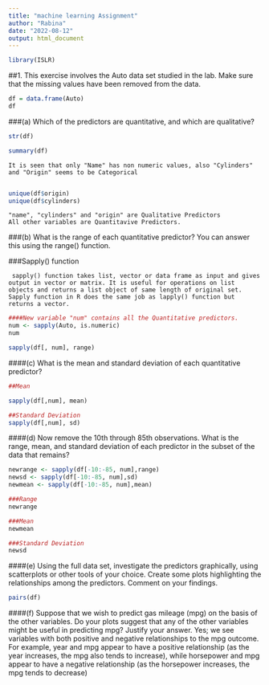 ---
title: "machine learning Assignment"
author: "Rabina"
date: "2022-08-12"
output: html_document
---
```{r}
library(ISLR)
```


##1. This exercise involves the Auto data set studied in the lab. Make sure that the missing values have been removed from the data.

```{r}
df = data.frame(Auto)
df
```

###(a) Which of the predictors are quantitative, and which are qualitative?
    
```{r}
str(df)
```

```{r}
summary(df)
```
    
    It is seen that only "Name" has non numeric values, also "Cylinders" and "Origin" seems to be Categorical
       
```{r}
unique(df$origin)
unique(df$cylinders)
```
 
    "name", "cylinders" and "origin" are Qualitative Predictors 
    All other variables are Quantitavive Predictors.



###(b) What is the range of each quantitative predictor? You can answer this using the range() function. 

###Sapply() function

     sapply() function takes list, vector or data frame as input and gives output in vector or matrix. It is useful for operations on list objects and returns a list object of same length of original set. Sapply function in R does the same job as lapply() function but returns a vector.

```{r}
####New variable "num" contains all the Quantitative predictors.
num <- sapply(Auto, is.numeric)
num
```

```{r}
sapply(df[, num], range)
```

####(c) What is the mean and standard deviation of each quantitative predictor? 

```{r}
##Mean

sapply(df[,num], mean)
```
```{r}
##Standard Deviation
sapply(df[,num], sd)
```

####(d)	 Now remove the 10th through 85th observations. What is the range, mean, and standard deviation of each predictor in the subset of the data that remains? 

```{r}
newrange <- sapply(df[-10:-85, num],range)
newsd <- sapply(df[-10:-85, num],sd)
newmean <- sapply(df[-10:-85, num],mean)
```

```{r}
###Range
newrange
```
```{r}
###Mean
newmean
```

```{r}
###Standard Deviation
newsd
```

####(e)	Using the full data set, investigate the predictors graphically, using scatterplots or other tools of your choice. Create some plots highlighting the relationships among the predictors. Comment on your findings.

```{r}
pairs(df)
```


####(f) Suppose that we wish to predict gas mileage (mpg) on the basis of the other variables. Do your plots suggest that any of the other variables might be useful in predicting mpg? Justify your answer.
  Yes; we see variables with both positive and negative relationships to the mpg outcome. For example, year and mpg appear to have a positive relationship (as the year increases, the mpg also tends to increase), while horsepower and mpg appear to have a negative relationship (as the horsepower increases, the mpg tends to decrease)

